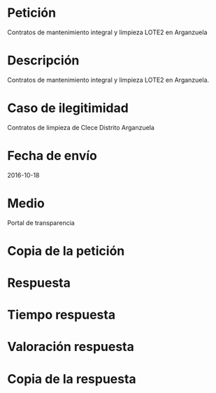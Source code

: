 Petición
========

Contratos de mantenimiento integral y limpieza LOTE2 en Arganzuela

Descripción
===========

Contratos de mantenimiento integral y limpieza LOTE2 en Arganzuela.

Caso de ilegitimidad
====================

Contratos de limpieza de Clece Distrito Arganzuela

Fecha de envío
==============

2016-10-18

Medio
=====

Portal de transparencia

Copia de la petición
====================

Respuesta
=========

Tiempo respuesta
================

Valoración respuesta
====================

Copia de la respuesta
=====================

